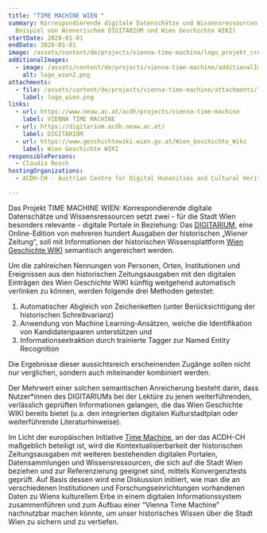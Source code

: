 ```yaml
---
title: "TIME MACHINE WIEN "
summary: Korrespondierende digitale Datenschätze und Wissensressourcen (am
  Beispiel von Wienerischem DIGITARIUM und Wien Geschichte WIKI)
startDate: 2020-01-01
endDate: 2020-01-01
image: /assets/content/de/projects/vienna-time-machine/logo_projekt_credit_schlager_apa_time_machine_organisation.png
additionalImages:
  - image: /assets/content/de/projects/vienna-time-machine/additionalImages/logo_wien2.png
    alt: logo_wien2.png
attachments:
  - file: /assets/content/de/projects/vienna-time-machine/attachments/logo_wien.png
    label: logo_wien.png
links:
  - url: https://www.oeaw.ac.at/acdh/projects/vienna-time-machine
    label: VIENNA TIME MACHINE
  - url: https://digitarium.acdh.oeaw.ac.at/
    label: DIGITARIUM
  - url: https://www.geschichtewiki.wien.gv.at/Wien_Geschichte_Wiki
    label: Wien Geschichte WIKI
responsiblePersons:
  - Claudia Resch
hostingOrganizations:
  - ACDH-CH - Austrian Centre for Digital Humanities and Cultural Heritage

---
```

Das Projekt TIME MACHINE WIEN: Korrespondierende digitale Datenschätze und Wissensressourcen setzt zwei - für die Stadt Wien besonders relevante - digitale Portale in Beziehung: Das [DIGITARIUM](https://digitarium.acdh.oeaw.ac.at/), eine Online-Edition von mehreren hundert Ausgaben der historischen „Wiener Zeitung“, soll mit Informationen der historischen Wissensplattform [Wien Geschichte WIKI](https://www.geschichtewiki.wien.gv.at/Wien_Geschichte_Wiki) semantisch angereichert werden.

Um die zahlreichen Nennungen von Personen, Orten, Institutionen und Ereignissen aus den historischen Zeitungsausgaben mit den digitalen Einträgen des Wien Geschichte WIKI künftig weitgehend automatisch verlinken zu können, werden folgende drei Methoden getestet:

1.  Automatischer Abgleich von Zeichenketten (unter Berücksichtigung der historischen Schreibvarianz)
2.  Anwendung von Machine Learning-Ansätzen, welche die Identifikation von Kandidatenpaaren unterstützen und
3.  Informationsextraktion durch trainierte Tagger zur Named Entity Recognition

Die Ergebnisse dieser aussichtsreich erscheinenden Zugänge sollen nicht nur verglichen, sondern auch miteinander kombiniert werden. 

Der Mehrwert einer solchen semantischen Anreicherung besteht darin, dass Nutzer\*innen des DIGITARIUMs bei der Lektüre zu jenen weiterführenden, verlässlich geprüften Informationen gelangen, die das Wien Geschichte WIKI bereits bietet (u.a. den integrierten digitalen Kulturstadtplan oder weiterführende Literaturhinweise).

Im Licht der europäischen Initiative [Time Machine](https://www.timemachine.eu/), an der das ACDH-CH maßgeblich beteiligt ist, wird die Kontextualisierbarkeit der historischen Zeitungsausgaben mit weiteren bestehenden digitalen Portalen, Datensammlungen und Wissensressourcen, die sich auf die Stadt Wien beziehen und zur Referenzierung geeignet sind, mittels Konvergenztests geprüft. Auf Basis dessen wird eine Diskussion initiiert, wie man die an verschiedenen Institutionen und Forschungseinrichtungen vorhandenen Daten zu Wiens kulturellem Erbe in einem digitalen Informationssystem zusammenführen und zum Aufbau einer “Vienna Time Machine” nachnutzbar machen könnte, um unser historisches Wissen über die Stadt Wien zu sichern und zu vertiefen.